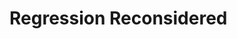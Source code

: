 # Regression Reconsidered

<!-- ## Roadmap -->

<!-- * Review popular Python packages for regression: `scikit-learn`, `statsmodels`, `H2O`(?) -->
<!-- * Regularization -->
<!--   - Ridge -->
<!--   - Lasso -->
<!-- * Tree-based regressors (Link to Chapter 2) -->
<!-- * Support Vector Machine -->
<!-- * Reinforcement Learning (Link to Chapter 1) -->

<!-- ## References -->
